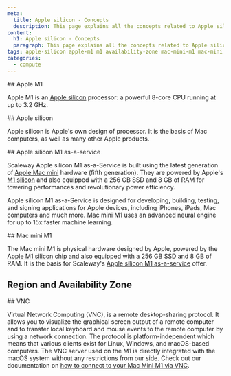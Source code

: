 ```yaml
---
meta:
  title: Apple silicon - Concepts
  description: This page explains all the concepts related to Apple silicon
content:
  h1: Apple silicon - Concepts
  paragraph: This page explains all the concepts related to Apple silicon
tags: apple-silicon apple-m1 m1 availability-zone mac-mini-m1 mac-mini vnc
categories:
  - compute
---
```


<Concept opened>
  ## Apple M1

  Apple M1 is an [Apple silicon](#apple-silicon) processor: a powerful 8-core CPU running at up to 3.2 GHz.
</Concept>

<Concept opened>
  ## Apple silicon

  Apple silicon is Apple's own design of processor. It is the basis of Mac computers, as well as many other Apple products.
</Concept>

<Concept opened>
  ## Apple silicon M1 as-a-service

  Scaleway Apple silicon M1 as-a-Service is built using the latest generation of [Apple Mac mini](#mac-mini-M1) hardware (fifth generation). They are powered by Apple's [M1 silicon](#apple-m1) and also equipped with a 256 GB SSD and 8 GB of RAM for towering performances and revolutionary power efficiency.

  Apple silicon M1 as-a-Service is designed for developing, building, testing, and signing applications for Apple devices, including iPhones, iPads, Mac computers and much more. Mac mini M1 uses an advanced neural engine for up to 15x faster machine learning.
</Concept>

<Concept>
  ## Mac mini M1

  The Mac mini M1 is physical hardware designed by Apple, powered by the [Apple M1 silicon](#apple-m1) chip and also equipped with a 256 GB SSD and 8 GB of RAM. It is the basis for Scaleway's [Apple silicon M1 as-a-service](#apple-silicon-m1-as-a-service) offer.
</Concept>

<Concept>

## Region and Availability Zone

<Macro id="region-and-az" />

</Concept>

<Concept>
  ## VNC

  Virtual Network Computing (VNC), is a remote desktop-sharing protocol. It allows you to visualize the graphical screen output of a remote computer and to transfer local keyboard and mouse events to the remote computer by using a network connection. The protocol is platform-independent which means that various clients exist for Linux, Windows, and macOS-based computers. The VNC server used on the M1 is directly integrated with the macOS system without any restrictions from our side. Check out our documentation on [how to connect to your Mac Mini M1 via VNC](/compute/apple-silicon/how-to/connect-to-mac-mini-m1/#how-to-connect-via-vnc).
</Concept>

